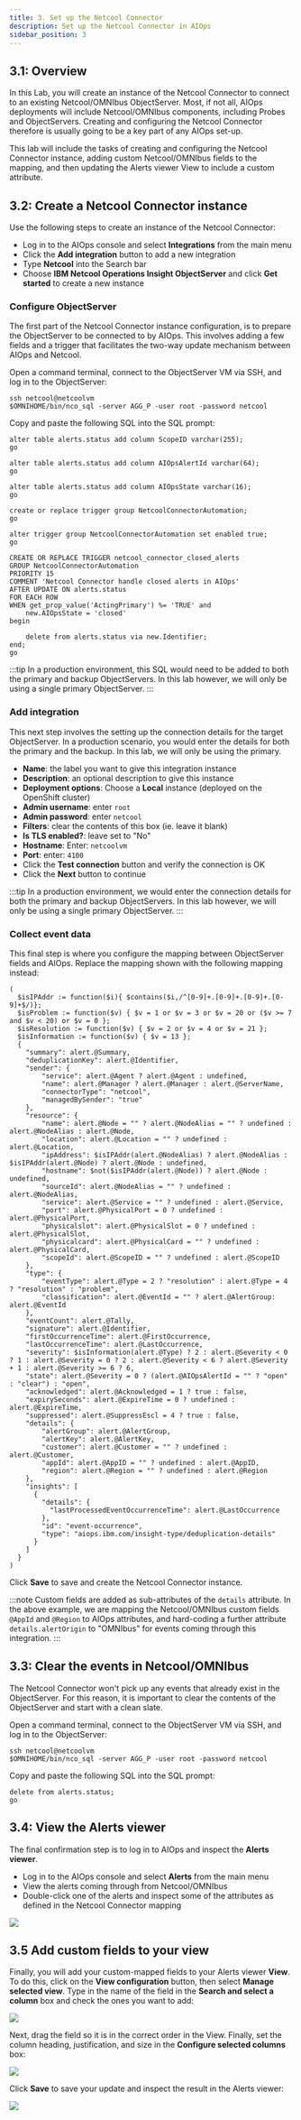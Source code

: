 ```yaml
---
title: 3. Set up the Netcool Connector
description: Set up the Netcool Connector in AIOps
sidebar_position: 3
---
```


## 3.1: Overview

In this Lab, you will create an instance of the Netcool Connector to connect to an existing Netcool/OMNIbus ObjectServer. Most, if not all, AIOps deployments will include Netcool/OMNIbus components, including Probes and ObjectServers. Creating and configuring the Netcool Connector therefore is usually going to be a key part of any AIOps set-up.

This lab will include the tasks of creating and configuring the Netcool Connector instance, adding custom Netcool/OMNIbus fields to the mapping, and then updating the Alerts viewer View to include a custom attribute.

## 3.2: Create a Netcool Connector instance

Use the following steps to create an instance of the Netcool Connector:

- Log in to the AIOps console and select **Integrations** from the main menu
- Click the **Add integration** button to add a new integration
- Type **Netcool** into the Search bar
- Choose **IBM Netcool Operations Insight ObjectServer** and click **Get started** to create a new instance

### Configure ObjectServer

The first part of the Netcool Connector instance configuration, is to prepare the ObjectServer to be connected to by AIOps. This involves adding a few fields and a trigger that facilitates the two-way update mechanism between AIOps and Netcool.

Open a command terminal, connect to the ObjectServer VM via SSH, and log in to the ObjectServer:
```
ssh netcool@netcoolvm
$OMNIHOME/bin/nco_sql -server AGG_P -user root -password netcool
```

Copy and paste the following SQL into the SQL prompt:
```
alter table alerts.status add column ScopeID varchar(255);
go

alter table alerts.status add column AIOpsAlertId varchar(64);
go

alter table alerts.status add column AIOpsState varchar(16);
go

create or replace trigger group NetcoolConnectorAutomation;
go

alter trigger group NetcoolConnectorAutomation set enabled true;
go

CREATE OR REPLACE TRIGGER netcool_connector_closed_alerts
GROUP NetcoolConnectorAutomation
PRIORITY 15
COMMENT 'Netcool Connector handle closed alerts in AIOps'
AFTER UPDATE ON alerts.status
FOR EACH ROW
WHEN get_prop_value('ActingPrimary') %= 'TRUE' and
	new.AIOpsState = 'closed'
begin

	delete from alerts.status via new.Identifier;
end;
go
```

:::tip
In a production environment, this SQL would need to be added to both the primary and backup ObjectServers. In this lab however, we will only be using a single primary ObjectServer.
:::

### Add integration

This next step involves the setting up the connection details for the target ObjectServer. In a production scenario, you would enter the details for both the primary and the backup. In this lab, we will only be using the primary.

- **Name**: the label you want to give this integration instance
- **Description**: an optional description to give this instance
- **Deployment options**: Choose a **Local** instance (deployed on the OpenShift cluster)
- **Admin username**: enter `root`
- **Admin password**: enter `netcool`
- **Filters**: clear the contents of this box (ie. leave it blank)
- **Is TLS enabled?**: leave set to "No"
- **Hostname**: Enter: `netcoolvm`
- **Port**: enter: `4100`
- Click the **Test connection** button and verify the connection is OK
- Click the **Next** button to continue

:::tip
In a production environment, we would enter the connection details for both the primary and backup ObjectServers. In this lab however, we will only be using a single primary ObjectServer.
:::

### Collect event data

This final step is where you configure the mapping between ObjectServer fields and AIOps. Replace the mapping shown with the following mapping instead:

```
(
  $isIPAddr := function($i){ $contains($i,/^[0-9]+.[0-9]+.[0-9]+.[0-9]+$/)};
  $isProblem := function($v) { $v = 1 or $v = 3 or $v = 20 or ($v >= 7 and $v < 20) or $v = 0 };
  $isResolution := function($v) { $v = 2 or $v = 4 or $v = 21 };
  $isInformation := function($v) { $v = 13 }; 
  { 
    "summary": alert.@Summary,
    "deduplicationKey": alert.@Identifier,
    "sender": {
        "service": alert.@Agent ? alert.@Agent : undefined,
        "name": alert.@Manager ? alert.@Manager : alert.@ServerName,
        "connectorType": "netcool",
        "managedBySender": "true"
    },
    "resource": {
        "name": alert.@Node = "" ? alert.@NodeAlias = "" ? undefined : alert.@NodeAlias : alert.@Node,
        "location": alert.@Location = "" ? undefined : alert.@Location,
        "ipAddress": $isIPAddr(alert.@NodeAlias) ? alert.@NodeAlias : $isIPAddr(alert.@Node) ? alert.@Node : undefined,
        "hostname": $not($isIPAddr(alert.@Node)) ? alert.@Node : undefined,
        "sourceId": alert.@NodeAlias = "" ? undefined : alert.@NodeAlias,
        "service": alert.@Service = "" ? undefined : alert.@Service,
        "port": alert.@PhysicalPort = 0 ? undefined : alert.@PhysicalPort,
        "physicalslot": alert.@PhysicalSlot = 0 ? undefined : alert.@PhysicalSlot,
        "physicalcard": alert.@PhysicalCard = "" ? undefined : alert.@PhysicalCard,
        "scopeId": alert.@ScopeID = "" ? undefined : alert.@ScopeID
    },
    "type": {
        "eventType": alert.@Type = 2 ? "resolution" : alert.@Type = 4 ? "resolution" : "problem",
        "classification": alert.@EventId = "" ? alert.@AlertGroup: alert.@EventId
    },
    "eventCount": alert.@Tally,
    "signature": alert.@Identifier,
    "firstOccurrenceTime": alert.@FirstOccurrence,
    "lastOccurrenceTime": alert.@LastOccurrence,
    "severity": $isInformation(alert.@Type) ? 2 : alert.@Severity < 0 ? 1 : alert.@Severity = 0 ? 2 : alert.@Severity < 6 ? alert.@Severity + 1 : alert.@Severity >= 6 ? 6,
    "state": alert.@Severity = 0 ? (alert.@AIOpsAlertId = "" ? "open" : "clear") : "open",
    "acknowledged": alert.@Acknowledged = 1 ? true : false,
    "expirySeconds": alert.@ExpireTime = 0 ? undefined : alert.@ExpireTime,
    "suppressed": alert.@SuppressEscl = 4 ? true : false,
    "details": {
        "alertGroup": alert.@AlertGroup,
        "alertKey": alert.@AlertKey,
        "customer": alert.@Customer = "" ? undefined : alert.@Customer,
        "appId": alert.@AppID = "" ? undefined : alert.@AppID,
        "region": alert.@Region = "" ? undefined : alert.@Region
    },
    "insights": [
      {
        "details": {
          "lastProcessedEventOccurrenceTime": alert.@LastOccurrence
        },
        "id": "event-occurrence",
        "type": "aiops.ibm.com/insight-type/deduplication-details"
      }
    ]
  }
)
```

Click **Save** to save and create the Netcool Connector instance.

:::note
Custom fields are added as sub-attributes of the `details` attribute. In the above example, we are mapping the Netcool/OMNIbus custom fields `@AppId` and `@Region` to AIOps attributes, and hard-coding a further attribute `details.alertOrigin` to "OMNIbus" for events coming through this integration.
:::

## 3.3: Clear the events in Netcool/OMNIbus

The Netcool Connector won't pick up any events that already exist in the ObjectServer. For this reason, it is important to clear the contents of the ObjectServer and start with a clean slate.

Open a command terminal, connect to the ObjectServer VM via SSH, and log in to the ObjectServer:
```
ssh netcool@netcoolvm
$OMNIHOME/bin/nco_sql -server AGG_P -user root -password netcool
```

Copy and paste the following SQL into the SQL prompt:
```
delete from alerts.status;
go
```

## 3.4: View the Alerts viewer

The final confirmation step is to log in to AIOps and inspect the **Alerts viewer**.

- Log in to the AIOps console and select **Alerts** from the main menu
- View the alerts coming through from Netcool/OMNIbus
- Double-click one of the alerts and inspect some of the attributes as defined in the Netcool Connector mapping

![](images/alerts_viewer.png)

## 3.5 Add custom fields to your view

Finally, you will add your custom-mapped fields to your Alerts viewer **View**. To do this, click on the **View configuration** button, then select **Manage selected view**. Type in the name of the field in the **Search and select a column** box and check the ones you want to add:

![](images/search_field.png)

Next, drag the field so it is in the correct order in the View. Finally, set the column heading, justification, and size in the **Configure selected columns** box:

![](images/add_field.png)

Click **Save** to save your update and inspect the result in the Alerts viewer:

![](images/alert_viewer_custom_field.png)
